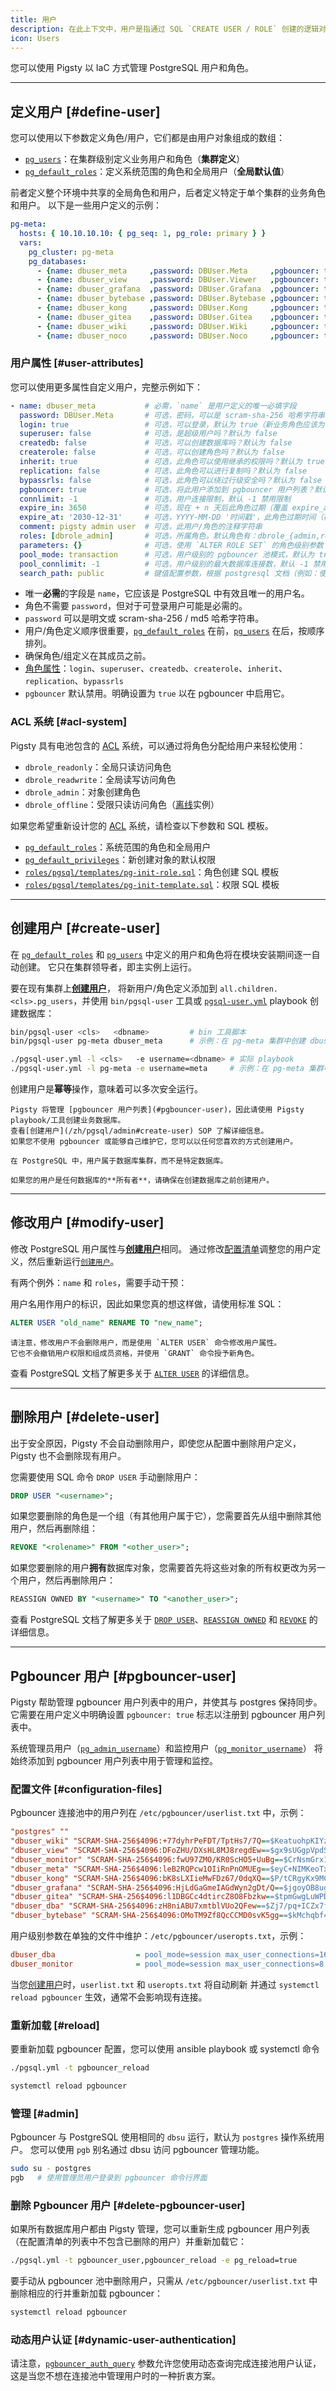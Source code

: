 ```yaml
---
title: 用户
description: 在此上下文中，用户是指通过 SQL `CREATE USER / ROLE` 创建的逻辑对象
icon: Users
---
```


您可以使用 Pigsty 以 IaC 方式管理 PostgreSQL 用户和角色。




------

## 定义用户 [#define-user]

您可以使用以下参数定义角色/用户，它们都是由用户对象组成的数组：

- [`pg_users`](/zh/pgsql/param#pg_users)：在集群级别定义业务用户和角色（**集群定义**）
- [`pg_default_roles`](/zh/pgsql/param#pg_default_roles)：定义系统范围的角色和全局用户（**全局默认值**）

前者定义整个环境中共享的全局角色和用户，后者定义特定于单个集群的业务角色和用户。
以下是一些用户定义的示例：

```yaml
pg-meta:
  hosts: { 10.10.10.10: { pg_seq: 1, pg_role: primary } }
  vars:
    pg_cluster: pg-meta
    pg_databases:
      - {name: dbuser_meta     ,password: DBUser.Meta     ,pgbouncer: true ,roles: [dbrole_admin]    ,comment: pigsty admin user }
      - {name: dbuser_view     ,password: DBUser.Viewer   ,pgbouncer: true ,roles: [dbrole_readonly] ,comment: read-only viewer for meta database }
      - {name: dbuser_grafana  ,password: DBUser.Grafana  ,pgbouncer: true ,roles: [dbrole_admin]    ,comment: admin user for grafana database    }
      - {name: dbuser_bytebase ,password: DBUser.Bytebase ,pgbouncer: true ,roles: [dbrole_admin]    ,comment: admin user for bytebase database   }
      - {name: dbuser_kong     ,password: DBUser.Kong     ,pgbouncer: true ,roles: [dbrole_admin]    ,comment: admin user for kong api gateway    }
      - {name: dbuser_gitea    ,password: DBUser.Gitea    ,pgbouncer: true ,roles: [dbrole_admin]    ,comment: admin user for gitea service       }
      - {name: dbuser_wiki     ,password: DBUser.Wiki     ,pgbouncer: true ,roles: [dbrole_admin]    ,comment: admin user for wiki.js service     }
      - {name: dbuser_noco     ,password: DBUser.Noco     ,pgbouncer: true ,roles: [dbrole_admin]    ,comment: admin user for nocodb service      }
```

### 用户属性 [#user-attributes]

您可以使用更多属性自定义用户，完整示例如下：

```yaml
- name: dbuser_meta           # 必需，`name` 是用户定义的唯一必填字段
  password: DBUser.Meta       # 可选，密码，可以是 scram-sha-256 哈希字符串或明文
  login: true                 # 可选，可以登录，默认为 true（新业务角色应该为 false）
  superuser: false            # 可选，是超级用户吗？默认为 false
  createdb: false             # 可选，可以创建数据库吗？默认为 false
  createrole: false           # 可选，可以创建角色吗？默认为 false
  inherit: true               # 可选，此角色可以使用继承的权限吗？默认为 true
  replication: false          # 可选，此角色可以进行复制吗？默认为 false
  bypassrls: false            # 可选，此角色可以绕过行级安全吗？默认为 false
  pgbouncer: true             # 可选，将此用户添加到 pgbouncer 用户列表？默认为 false（生产用户应明确设置为 true）
  connlimit: -1               # 可选，用户连接限制，默认 -1 禁用限制
  expire_in: 3650             # 可选，现在 + n 天后此角色过期（覆盖 expire_at）
  expire_at: '2030-12-31'     # 可选，YYYY-MM-DD '时间戳'，此角色过期时间（被 expire_in 覆盖）
  comment: pigsty admin user  # 可选，此用户/角色的注释字符串
  roles: [dbrole_admin]       # 可选，所属角色。默认角色有：dbrole_{admin,readonly,readwrite,offline}
  parameters: {}              # 可选，使用 `ALTER ROLE SET` 的角色级别参数
  pool_mode: transaction      # 可选，用户级别的 pgbouncer 池模式，默认为 transaction
  pool_connlimit: -1          # 可选，用户级别的最大数据库连接数，默认 -1 禁用限制
  search_path: public         # 键值配置参数，根据 postgresql 文档（例如：使用 pigsty 作为默认 search_path）
```

- 唯一**必需**的字段是 `name`，它应该是 PostgreSQL 中有效且唯一的用户名。
- 角色不需要 `password`，但对于可登录用户可能是必需的。
- `password` 可以是明文或 scram-sha-256 / md5 哈希字符串。
- 用户/角色定义顺序很重要，[`pg_default_roles`](/zh/pgsql/param#pg_default_roles) 在前，[`pg_users`](/zh/pgsql/param#pg_users) 在后，按顺序排列。
- 确保角色/组定义在其成员之前。
- [角色属性](https://www.postgresql.org/docs/current/role-attributes.html)：`login`、`superuser`、`createdb`、`createrole`、`inherit`、`replication`、`bypassrls`
- `pgbouncer` 默认禁用。明确设置为 `true` 以在 pgbouncer 中启用它。

### ACL 系统 [#acl-system]

Pigsty 具有电池包含的 [ACL](/zh/pgsql/acl) 系统，可以通过将角色分配给用户来轻松使用：

- `dbrole_readonly`：全局只读访问角色
- `dbrole_readwrite`：全局读写访问角色
- `dbrole_admin`：对象创建角色
- `dbrole_offline`：受限只读访问角色（[离线](/zh/pgsql/config/#offline)实例）

如果您希望重新设计您的 [ACL](/zh/pgsql/acl) 系统，请检查以下参数和 SQL 模板。

- [`pg_default_roles`](/zh/pgsql/param#pg_default_roles)：系统范围的角色和全局用户
- [`pg_default_privileges`](/zh/pgsql/param#pg_default_privileges)：新创建对象的默认权限
- [`roles/pgsql/templates/pg-init-role.sql`](https://github.com/pgsty/pigsty/blob/main/roles/pgsql/templates/pg-init-role.sql)：角色创建 SQL 模板
- [`roles/pgsql/templates/pg-init-template.sql`](https://github.com/pgsty/pigsty/blob/main/roles/pgsql/templates/pg-init-template.sql)：权限 SQL 模板




------

## 创建用户 [#create-user]

在 [`pg_default_roles`](/zh/pgsql/param#pg_default_roles) 和 [`pg_users`](/zh/pgsql/param#pg_users) 中定义的用户和角色将在模块安装期间逐一自动创建。
它只在集群领导者，即主实例上运行。

要在现有集群上[**创建用户**](/zh/pgsql/admin#create-user)，
将新用户/角色定义添加到 `all.children.<cls>.pg_users`，并使用 `bin/pgsql-user` 工具或 [`pgsql-user.yml`](/zh/pgsql/playbook#pgsql-useryml) playbook 创建数据库：

```bash tab="utils"
bin/pgsql-user <cls>   <dbname>         # bin 工具脚本
bin/pgsql-user pg-meta dbuser_meta      # 示例：在 pg-meta 集群中创建 dbuser_meta 用户
```
```bash tab="playbook"
./pgsql-user.yml -l <cls>   -e username=<dbname> # 实际 playbook
./pgsql-user.yml -l pg-meta -e username=meta     # 示例：在 pg-meta 集群中创建 dbuser_meta 用户
```

创建用户是**幂等**操作，意味着可以多次安全运行。

<Callout title="使用 Pigsty 创建用户/角色" type="warning">

    Pigsty 将管理 [pgbouncer 用户列表](#pgbouncer-user)，因此请使用 Pigsty playbook/工具创建业务数据库。
    查看[创建用户](/zh/pgsql/admin#create-user) SOP 了解详细信息。
    如果您不使用 pgbouncer 或能够自己维护它，您可以以任何您喜欢的方式创建用户。

</Callout>


<Callout title="在创建数据库之前创建所有者用户" type="warn">

    在 PostgreSQL 中，用户属于数据库集群，而不是特定数据库。

    如果您的用户是任何数据库的**所有者**，请确保在创建数据库之前创建用户。

</Callout>



------

## 修改用户 [#modify-user]

修改 PostgreSQL 用户属性与[**创建用户**](/zh/pgsql/user#create-user)相同。
通过修改[配置清单](/zh/config/inventory)调整您的用户定义，然后重新运行[`创建用户`](#create-user)。

有两个例外：`name` 和 `roles`，需要手动干预：

<Callout title="Pigsty 不直接支持重命名用户" type="warning">

用户名用作用户的标识，因此如果您真的想这样做，请使用标准 SQL：

```sql
ALTER USER "old_name" RENAME TO "new_name";
```

</Callout>

<Callout title="Pigsty 不会撤销成员资格" type="warning">

    请注意，修改用户不会删除用户，而是使用 `ALTER USER` 命令修改用户属性。
    它也不会撤销用户权限和组成员资格，并使用 `GRANT` 命令授予新角色。

</Callout>

查看 PostgreSQL 文档了解更多关于 [`ALTER USER`](https://www.postgresql.org/docs/current/sql-alteruser.html) 的详细信息。


------

## 删除用户 [#delete-user]

出于安全原因，Pigsty 不会自动删除用户，即使您从配置中删除用户定义，Pigsty 也不会删除现有用户。

您需要使用 SQL 命令 `DROP USER` 手动删除用户：

```sql
DROP USER "<username>";
```

如果您要删除的角色是一个组（有其他用户属于它），您需要首先从组中删除其他用户，然后再删除组：

```sql
REVOKE "<rolename>" FROM "<other_user>";
```

如果您要删除的用户**拥有**数据库对象，您需要首先将这些对象的所有权更改为另一个用户，然后再删除用户：

```sql
REASSIGN OWNED BY "<username>" TO "<another_user>";
```

查看 PostgreSQL 文档了解更多关于 [`DROP USER`](https://www.postgresql.org/docs/current/sql-dropuser.html)、[`REASSIGN OWNED`](https://www.postgresql.org/docs/current/sql-reassign-owned.html) 和 [`REVOKE`](https://www.postgresql.org/docs/current/sql-revoke.html) 的详细信息。




------

## Pgbouncer 用户 [#pgbouncer-user]

Pigsty 帮助管理 pgbouncer 用户列表中的用户，并使其与 postgres 保持同步。
它需要在用户定义中明确设置 `pgbouncer: true` 标志以注册到 pgbouncer 用户列表中。

系统管理员用户（[`pg_admin_username`](/zh/pgsql/param#pg_admin_username)）和监控用户（[`pg_monitor_username`](/zh/pgsql/param#pg_monitor_username)）
将始终添加到 pgbouncer 用户列表中用于管理和监控。

### 配置文件 [#configuration-files]

Pgbouncer 连接池中的用户列在 `/etc/pgbouncer/userlist.txt` 中，示例：

```ini title="/etc/pgbouncer/userlist.txt"
"postgres" ""
"dbuser_wiki" "SCRAM-SHA-256$4096:+77dyhrPeFDT/TptHs7/7Q==$KeatuohpKIYzHPCt/tqBu85vI11o9mar/by0hHYM2W8=:X9gig4JtjoS8Y/o1vQsIX/gY1Fns8ynTXkbWOjUfbRQ="
"dbuser_view" "SCRAM-SHA-256$4096:DFoZHU/DXsHL8MJ8regdEw==$gx9sUGgpVpdSM4o6A2R9PKAUkAsRPLhLoBDLBUYtKS0=:MujSgKe6rxcIUMv4GnyXJmV0YNbf39uFRZv724+X1FE="
"dbuser_monitor" "SCRAM-SHA-256$4096:fwU97ZMO/KR0ScHO5+UuBg==$CrNsmGrx1DkIGrtrD1Wjexb/aygzqQdirTO1oBZROPY=:L8+dJ+fqlMQh7y4PmVR/gbAOvYWOr+KINjeMZ8LlFww="
"dbuser_meta" "SCRAM-SHA-256$4096:leB2RQPcw1OIiRnPnOMUEg==$eyC+NIMKeoTxshJu314+BmbMFpCcspzI3UFZ1RYfNyU=:fJgXcykVPvOfro2MWNkl5q38oz21nSl1dTtM65uYR1Q="
"dbuser_kong" "SCRAM-SHA-256$4096:bK8sLXIieMwFDz67/0dqXQ==$P/tCRgyKx9MC9LH3ErnKsnlOqgNd/nn2RyvThyiK6e4=:CDM8QZNHBdPf97ztusgnE7olaKDNHBN0WeAbP/nzu5A="
"dbuser_grafana" "SCRAM-SHA-256$4096:HjLdGaGmeIAGdWyn2gDt/Q==$jgoyOB8ugoce+Wqjr0EwFf8NaIEMtiTuQTg1iEJs9BM=:ed4HUFqLyB4YpRr+y25FBT7KnlFDnan6JPVT9imxzA4="
"dbuser_gitea" "SCRAM-SHA-256$4096:l1DBGCc4dtircZ8O8Fbzkw==$tpmGwgLuWPDog8IEKdsaDGtiPAxD16z09slvu+rHE74=:pYuFOSDuWSofpD9OZhG7oWvyAR0PQjJBffgHZLpLHds="
"dbuser_dba" "SCRAM-SHA-256$4096:zH8niABU7xmtblVUo2QFew==$Zj7/pq+ICZx7fDcXikiN7GLqkKFA+X5NsvAX6CMshF0=:pqevR2WpizjRecPIQjMZOm+Ap+x0kgPL2Iv5zHZs0+g="
"dbuser_bytebase" "SCRAM-SHA-256$4096:OMoTM9Zf8QcCCMD0svK5gg==$kMchqbf4iLK1U67pVOfGrERa/fY818AwqfBPhsTShNQ=:6HqWteN+AadrUnrgC0byr5A72noqnPugItQjOLFw0Wk="
```

用户级别参数在单独的文件中维护：`/etc/pgbouncer/useropts.txt`，示例：

```ini title="/etc/pgbouncer/useropts.txt"
dbuser_dba                  = pool_mode=session max_user_connections=16
dbuser_monitor              = pool_mode=session max_user_connections=8
```

当您[创建用户](/zh/pgsql/user#create-user)时，`userlist.txt` 和 `useropts.txt` 将自动刷新
并通过 `systemctl reload pgbouncer` 生效，通常不会影响现有连接。


### 重新加载 [#reload]

要重新加载 pgbouncer 配置，您可以使用 ansible playbook 或 systemctl 命令

```bash tab="playbook" title="在管理节点上"
./pgsql.yml -t pgbouncer_reload
```
```bash tab="systemctl" title="在数据库节点上"
systemctl reload pgbouncer
```


### 管理 [#admin]

Pgbouncer 与 PostgreSQL 使用相同的 `dbsu` 运行，默认为 `postgres` 操作系统用户。
您可以使用 `pgb` 别名通过 dbsu 访问 pgbouncer 管理功能。

```bash title="postgres"
sudo su - postgres
pgb   # 使用管理员用户登录到 pgbouncer 命令行界面
```

### 删除 Pgbouncer 用户 [#delete-pgbouncer-user]

如果所有数据库用户都由 Pigsty 管理，您可以重新生成 pgbouncer 用户列表（在配置清单的列表中不包含已删除的用户）并重新加载它：

```bash
./pgsql.yml -t pgbouncer_user,pgbouncer_reload -e pg_reload=true
```

要手动从 pgbouncer 池中删除用户，只需从 `/etc/pgbouncer/userlist.txt` 中删除相应的行并重新加载 pgbouncer：

```bash
systemctl reload pgbouncer
```

### 动态用户认证 [#dynamic-user-authentication]

请注意，[`pgbouncer_auth_query`](/zh/pgsql/param#pgbouncer_auth_query) 参数允许您使用动态查询完成连接池用户认证，这是当您不想在连接池中管理用户时的一种折衷方案。